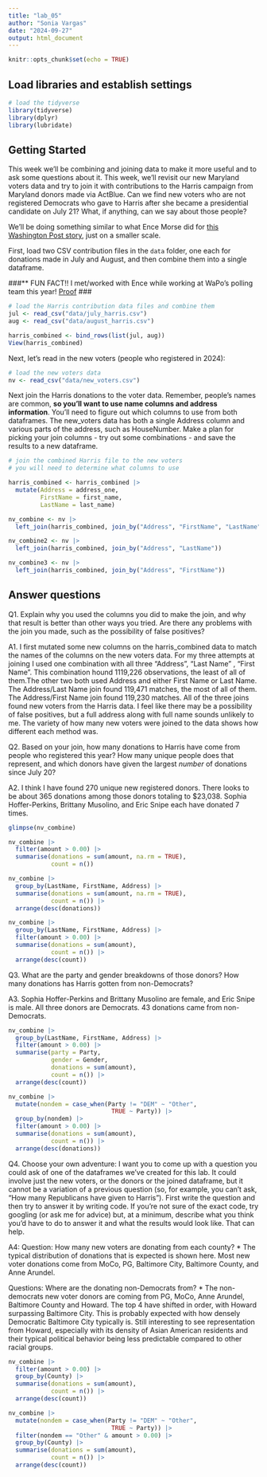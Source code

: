 ```yaml
---
title: "lab_05"
author: "Sonia Vargas"
date: "2024-09-27"
output: html_document
---
```


```r
knitr::opts_chunk$set(echo = TRUE)
```

## Load libraries and establish settings

```r
# load the tidyverse
library(tidyverse)
library(dplyr)
library(lubridate)
```

## Getting Started

This week we'll be combining and joining data to make it more useful and to ask some questions about it. This week, we'll revisit our new Maryland voters data and try to join it with contributions to the Harris campaign from Maryland donors made via ActBlue. Can we find new voters who are not registered Democrats who gave to Harris after she became a presidential candidate on July 21? What, if anything, can we say about those people?

We'll be doing something similar to what Ence Morse did for [this Washington Post story](https://www.washingtonpost.com/politics/2024/09/24/kamala-harris-younger-donors/?pwapi_token=eyJ0eXAiOiJKV1QiLCJhbGciOiJIUzI1NiJ9.eyJyZWFzb24iOiJnaWZ0IiwibmJmIjoxNzI3MzIzMjAwLCJpc3MiOiJzdWJzY3JpcHRpb25zIiwiZXhwIjoxNzI4NzA1NTk5LCJpYXQiOjE3MjczMjMyMDAsImp0aSI6ImIwYWMxNTk4LWMwMDgtNDE5Ny04MjAyLWVmMWNjZWFmYWZiMiIsInVybCI6Imh0dHBzOi8vd3d3Lndhc2hpbmd0b25wb3N0LmNvbS9wb2xpdGljcy8yMDI0LzA5LzI0L2thbWFsYS1oYXJyaXMteW91bmdlci1kb25vcnMvIn0.3-s0tBkMV7Y9DD21CBsKMlaliGlOKT2egCO-UFT735Y), just on a smaller scale.

First, load two CSV contribution files in the `data` folder, one each for donations made in July and August, and then combine them into a single dataframe.

###** FUN FACT!! I met/worked with Ence while working at WaPo's polling team this year! [Proof](https://www.washingtonpost.com/politics/2024/03/05/how-different-groups-voted-super-tuesday-primary-according-exit-polls/) ###

```r
# load the Harris contribution data files and combine them
jul <- read_csv("data/july_harris.csv")
aug <- read_csv("data/august_harris.csv")

harris_combined <- bind_rows(list(jul, aug))
View(harris_combined)
```

Next, let's read in the new voters (people who registered in 2024):

```r
# load the new voters data
nv <- read_csv("data/new_voters.csv")
```

Next join the Harris donations to the voter data. Remember, people's names are common, __so you'll want to use name columns and address information__. You'll need to figure out which columns to use from both dataframes. The new_voters data has both a single Address column and various parts of the address, such as HouseNumber. Make a plan for picking your join columns - try out some combinations - and save the results to a new dataframe.

```r

# join the combined Harris file to the new voters
# you will need to determine what columns to use

harris_combined <- harris_combined |> 
  mutate(Address = address_one,
         FirstName = first_name,
         LastName = last_name)

nv_combine <- nv |>
  left_join(harris_combined, join_by("Address", "FirstName", "LastName"))

nv_combine2 <- nv |>
  left_join(harris_combined, join_by("Address", "LastName"))

nv_combine3 <- nv |>
  left_join(harris_combined, join_by("Address", "FirstName"))

```

## Answer questions

Q1. Explain why you used the columns you did to make the join, and why that result is better than other ways you tried. Are there any problems with the join you made, such as the possibility of false positives?

A1. I first mutated some new columns on the harris_combined data to match the 
names of the columns on the new voters data. For my three attempts at joining I 
used one combination with all three "Address", "Last Name" , "First Name". 
This combination hound 1119,226 observations, the least of all of them.The 
other two both used Address and either First Name or Last Name. The Address/Last Name
join found 119,471 matches, the most of all of them. The Address/First Name join 
found 119,230 matches. All of the three joins found new voters from the Harris data.
I feel like there may be a possibility of false positives, but a full address along
with full name sounds unlikely to me. The variety of how many new voters were joined
to the data shows how different each method was. 

Q2. Based on your join, how many donations to Harris have come from people who registered this year? How many unique people does that represent, and which donors have given the largest _number_ of donations since July 20? 

A2. I think I have found 270 unique new registered donors. There looks to be about
365 donations among those donors totaling to $23,038.
Sophia Hoffer-Perkins, Brittany Musolino, and Eric Snipe 
each have donated 7 times. 

```r
glimpse(nv_combine)

nv_combine |> 
  filter(amount > 0.00) |> 
  summarise(donations = sum(amount, na.rm = TRUE),
            count = n())

nv_combine |> 
  group_by(LastName, FirstName, Address) |> 
  summarise(donations = sum(amount, na.rm = TRUE),
            count = n()) |> 
  arrange(desc(donations))

nv_combine |> 
  group_by(LastName, FirstName, Address) |> 
  filter(amount > 0.00) |> 
  summarise(donations = sum(amount),
            count = n()) |> 
  arrange(desc(count))

```

Q3. What are the party and gender breakdowns of those donors? How many donations has Harris gotten from non-Democrats?

A3. Sophia Hoffer-Perkins and Brittany Musolino are female, and Eric Snipe is male.
All three donors are Democrats. 43 donations came from non-Democrats. 

```r
nv_combine |> 
  group_by(LastName, FirstName, Address) |> 
  filter(amount > 0.00) |> 
  summarise(party = Party,
            gender = Gender,
            donations = sum(amount),
            count = n()) |> 
  arrange(desc(count))

nv_combine |> 
  mutate(nondem = case_when(Party != "DEM" ~ "Other",
                             TRUE ~ Party)) |> 
  group_by(nondem) |> 
  filter(amount > 0.00) |> 
  summarise(donations = sum(amount),
            count = n()) |> 
  arrange(desc(donations))

```

Q4. Choose your own adventure: I want you to come up with a question you could ask of one of the dataframes we've created for this lab. It could involve just the new voters, or the donors or the joined dataframe, but it cannot be a variation of a previous question (so, for example, you can't ask, "How many Republicans have given to Harris"). First write the question and then try to answer it by writing code. If you're not sure of the exact code, try googling (or ask me for advice) but, at a minimum, describe what you think you'd have to do to answer it and what the results would look like. That can help.

A4:
Question: How many new voters are donating from each county? 
* The typical distribution of donations that is expected is shown here. Most new voter donations
come from MoCo, PG, Baltimore City, Baltimore County, and Anne Arundel.

Questions: Where are the donating non-Democrats from?
* The non-democrats new voter donors are coming from PG, MoCo, Anne Arundel, Baltimore
County and Howard. The top 4 have shifted in order, with Howard surpassing Baltimore City. 
This is probably expected with how densely Democratic Baltimore City typically is. 
Still interesting to see representation from Howard, especially with its density of
Asian American residents and their typical political behavior being less predictable 
compared to other racial groups. 
```r

nv_combine |> 
  filter(amount > 0.00) |> 
  group_by(County) |> 
  summarise(donations = sum(amount),
            count = n()) |> 
  arrange(desc(count))

nv_combine |> 
  mutate(nondem = case_when(Party != "DEM" ~ "Other",
                             TRUE ~ Party)) |>
  filter(nondem == "Other" & amount > 0.00) |> 
  group_by(County) |> 
  summarise(donations = sum(amount),
            count = n()) |> 
  arrange(desc(count))

```

